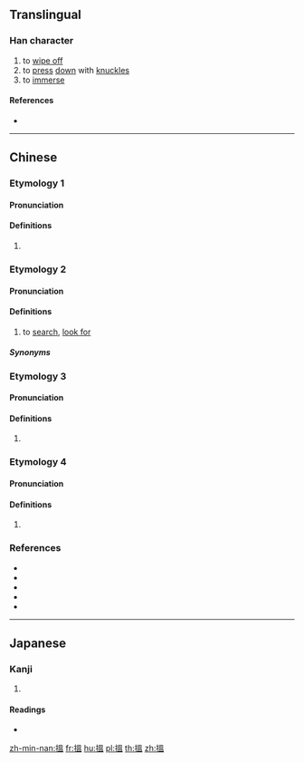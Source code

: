 {{character info/new}}
{{also|揾}}
==Translingual==

===Han character===
{{Han char|rn=64|rad=手|as=10|sn=13|four=56017|canj=QWOT|ids=⿰扌𥁕}}

# to [[wipe off]]
# to [[press]] [[down]] with [[knuckle]]s
# to [[immerse]]

====References====
* {{Han ref|kx=0448.160|dkj=12520|dj=0799.100|hdz=31932.051|uh=6435|ud=25653|bh=DDAF|bd=56751}}

----

==Chinese==

===Etymology 1===
{{zh-forms|s=揾}}

====Pronunciation====
{{zh-pron
|m=wèn
|c=wan3,man5
|cat=
}}

====Definitions====
{{zh-hanzi}}

# {{rfdef|zh}}

===Etymology 2===
{{zh-forms|s=揾}}

====Pronunciation====
{{zh-pron
|c=wan2
|cat=v
}}

====Definitions====
{{zh-hanzi}}

# {{lb|zh|Cantonese}} to [[search]], [[look for]]

=====Synonyms=====
{{zh-dial|找}}

===Etymology 3===
{{zh-forms|s=揾}}

====Pronunciation====
{{zh-pron
|h=pfs=vun
|mn=ùn
|cat=
}}

====Definitions====
{{zh-hanzi}}

# {{rfdef|zh}}

===Etymology 4===
{{zh-forms|s=揾}}

====Pronunciation====
{{zh-pron
|h=pfs=vut
|cat=
}}

====Definitions====
{{zh-hanzi}}

# {{rfdef|zh}}

===References===
* {{R:twedu|B01377}}
* {{R:yue:mfccd}}
* {{thcwda|492}}
* {{R:hak:DFTH|15278}} <!--vut-->
* {{R:hak:DFTH|15279}} <!--vun-->

----

==Japanese==

===Kanji===
{{ja-kanji|grade=|rs=手10}}

# {{defn|lang=ja|sort=手10}}

====Readings====
* {{ja-readings|on=[[おん]] (on)|kun=[[しずむ]] (shizumu), [[おさえる]] (osaeru)}}

[[zh-min-nan:搵]]
[[fr:搵]]
[[hu:搵]]
[[pl:搵]]
[[th:搵]]
[[zh:搵]]